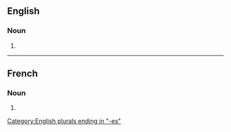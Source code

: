 ==English==

===Noun===
{{head|en|noun form}}

# {{plural of|en|abyss}}

[[Category:English plurals ending in "-es"]]

----

==French==

===Noun===
{{head|fr|noun plural form|g=m}}

# {{plural of|fr|abysse}}